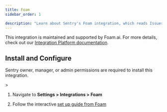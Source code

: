 ```yaml
---
title: Foam
sidebar_order: 1

description: "Learn about Sentry's Foam integration, which reads Issues and suggests pull request fixes."
---
```


This integration is maintained and supported by Foam.ai. For more details, check out our [Integration Platform documentation](/organization/integrations/integration-platform/).

## Install and Configure

<Alert>

Sentry owner, manager, or admin permissions are required to install this integration.

</Alert>>

1. Navigate to **Settings > Integrations > Foam**

2. Follow the interactive [set up guide from Foam](https://foam.ai/docs)
